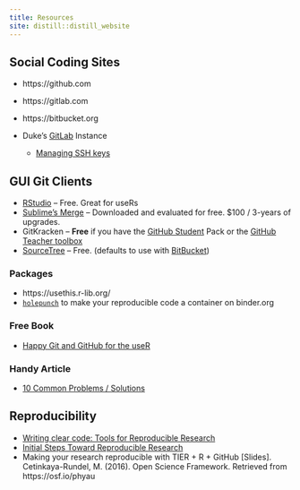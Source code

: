 ```yaml
---
title: Resources
site: distill::distill_website
---
```


## Social Coding Sites

- https://github.com
- https://gitlab.com
- https://bitbucket.org 

- Duke’s [GitLab](https://gitlab.oit.duke.edu/) Instance

    - [Managing SSH keys](https://gitlab.oit.duke.edu/help/ssh/README)
    
## GUI Git Clients

- [RStudio](https://rstudio.com) -- Free. Great for useRs
- [Sublime's Merge](https://www.sublimemerge.com/) --   Downloaded and evaluated for free. $100 / 3-years of upgrades.  
- GitKracken -- **Free** if you have the [GitHub Student](https://education.github.com/pack) Pack or the [GitHub Teacher toolbox](https://www.gitkraken.com/github-teacher-toolbox)
- [SourceTree](https://www.sourcetreeapp.com/) --  Free. (defaults to use with [BitBucket](https://bitbucket.org/))
    

### Packages

- https://usethis.r-lib.org/
- [`holepunch`](https://karthik.github.io/holepunch/)  to make your reproducible code a container on binder.org

### Free Book

- [Happy Git and GitHub for the useR](http://happygitwithr.com/)

### Handy Article
- [10 Common Problems / Solutions](https://www.codementor.io/citizen428/git-tutorial-10-common-git-problems-and-how-to-fix-them-aajv0katd)

## Reproducibility

- [Writing clear code: Tools for Reproducible Research](http://kbroman.org/Tools4RR/assets/lectures/07_clearcode.pdf)
- [Initial Steps Toward Reproducible Research](http://kbroman.org/steps2rr/) 
- Making your research reproducible with TIER + R + GitHub [Slides]. Cetinkaya-Rundel, M. (2016). Open Science Framework. Retrieved from https://osf.io/phyau